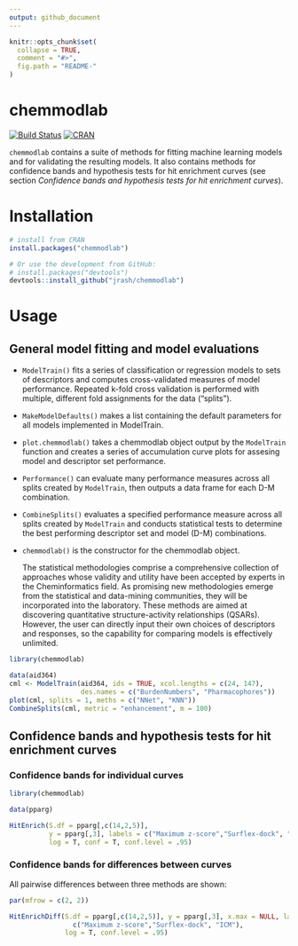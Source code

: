 ```yaml
---
output: github_document
---
```


<!-- README.md is generated from README.Rmd. Please edit that file -->

```r
knitr::opts_chunk$set(
  collapse = TRUE,
  comment = "#>",
  fig.path = "README-"
)
```

# chemmodlab

[![Build Status](https://travis-ci.org/jrash/chemmodlab.svg?branch=master)](https://travis-ci.org/jrash/chemmodlab) [![CRAN](https://img.shields.io/cran/v/chemmodlab.svg)]()

`chemmodlab` contains a suite of methods for fitting machine learning models and for validating the resulting models. It also contains methods for confidence bands and hypothesis tests for hit enrichment curves (see section *Confidence bands and hypothesis tests for hit enrichment curves*).
    
# Installation

```r
# install from CRAN
install.packages("chemmodlab")

# Or use the development from GitHub:
# install.packages("devtools")
devtools::install_github("jrash/chemmodlab")
```

# Usage

## General model fitting and model evaluations

* `ModelTrain()` fits a series of classification or regression models to sets of descriptors and computes cross-validated measures of model performance.  Repeated k-fold cross validation is performed with multiple, different fold assignments for the data ("splits").
* `MakeModelDefaults()` makes a list containing the default parameters for all models implemented in ModelTrain.
* `plot.chemmodlab()` takes a chemmodlab object output by the `ModelTrain` function and creates a series of accumulation curve plots for assesing model and descriptor set performance.
* `Performance()` can evaluate many performance measures across all splits created by `ModelTrain`, then outputs a data frame for each D-M combination.
* `CombineSplits()` evaluates a specified performance measure across all splits created by `ModelTrain` and conducts statistical tests to determine the best performing descriptor set and model (D-M) combinations.
* `chemmodlab()` is the constructor for the chemmodlab object.
    
    The statistical methodologies comprise
    a comprehensive collection of approaches whose validity and utility have
    been accepted by experts in the Cheminformatics field. As promising new
    methodologies emerge from the statistical and data-mining communities, they
    will be incorporated into the laboratory. These methods are aimed at discovering
    quantitative structure-activity relationships (QSARs). However, the user can
    directly input their own choices of descriptors and responses, so the capability
    for comparing models is effectively unlimited.

```r
library(chemmodlab)

data(aid364)
cml <- ModelTrain(aid364, ids = TRUE, xcol.lengths = c(24, 147),
                  des.names = c("BurdenNumbers", "Pharmacophores"))
plot(cml, splits = 1, meths = c("NNet", "KNN"))
CombineSplits(cml, metric = "enhancement", m = 100)
```


## Confidence bands and hypothesis tests for hit enrichment curves

### Confidence bands for individual curves

```r
library(chemmodlab)

data(pparg)

HitEnrich(S.df = pparg[,c(14,2,5)],
          y = pparg[,3], labels = c("Maximum z-score","Surflex-dock", "ICM"),
          log = T, conf = T, conf.level = .95)
```

### Confidence bands for differences between curves 

All pairwise differences between three methods are shown:

```r
par(mfrow = c(2, 2))

HitEnrichDiff(S.df = pparg[,c(14,2,5)], y = pparg[,3], x.max = NULL, labels =
                c("Maximum z-score","Surflex-dock", "ICM"),
              log = T, conf.level = .95)
```

